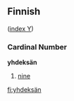 ==Finnish==
([[Wiktionary:Finnish_index_y|index Y]])

===Cardinal Number===
'''yhdeksän'''
#[[nine]]

[[fi:yhdeksän]]